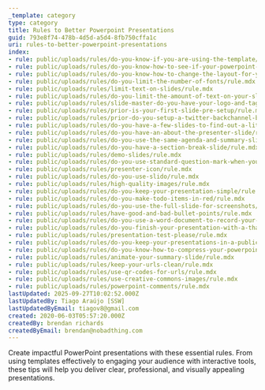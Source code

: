 ```yaml
---
_template: category
type: category
title: Rules to Better Powerpoint Presentations
guid: 793e8f74-478b-4d5d-a5d4-8fb750cffa1c
uri: rules-to-better-powerpoint-presentations
index:
- rule: public/uploads/rules/do-you-know-if-you-are-using-the-template/rule.mdx
- rule: public/uploads/rules/do-you-know-how-to-see-if-your-powerpoint-is-using-the-latest-template/rule.mdx
- rule: public/uploads/rules/do-you-know-how-to-change-the-layout-for-your-slides/rule.mdx
- rule: public/uploads/rules/do-you-limit-the-number-of-fonts/rule.mdx
- rule: public/uploads/rules/limit-text-on-slides/rule.mdx
- rule: public/uploads/rules/do-you-limit-the-amount-of-text-on-your-slides/rule.mdx
- rule: public/uploads/rules/slide-master-do-you-have-your-logo-and-tag-line-at-the-bottom/rule.mdx
- rule: public/uploads/rules/prior-is-your-first-slide-pre-setup/rule.mdx
- rule: public/uploads/rules/prior-do-you-setup-a-twitter-backchannel-beforehand/rule.mdx
- rule: public/uploads/rules/do-you-have-a-few-slides-to-find-out-a-little-bit-about-who-is-in-your-audience/rule.mdx
- rule: public/uploads/rules/do-you-have-an-about-the-presenter-slide/rule.mdx
- rule: public/uploads/rules/do-you-use-the-same-agenda-and-summary-slide/rule.mdx
- rule: public/uploads/rules/do-you-have-a-section-break-slide/rule.mdx
- rule: public/uploads/rules/demo-slides/rule.mdx
- rule: public/uploads/rules/do-you-use-standard-question-mark-when-you-are-going-to-ask-the-audience-something/rule.mdx
- rule: public/uploads/rules/presenter-icon/rule.mdx
- rule: public/uploads/rules/do-you-use-slido/rule.mdx
- rule: public/uploads/rules/high-quality-images/rule.mdx
- rule: public/uploads/rules/do-you-keep-your-presentation-simple/rule.mdx
- rule: public/uploads/rules/do-you-make-todo-items-in-red/rule.mdx
- rule: public/uploads/rules/do-you-use-the-full-slide-for-screenshots/rule.mdx
- rule: public/uploads/rules/have-good-and-bad-bullet-points/rule.mdx
- rule: public/uploads/rules/do-you-use-a-word-document-to-record-your-audiences-questions-and-answers/rule.mdx
- rule: public/uploads/rules/do-you-finish-your-presentation-with-a-thank-you-slide/rule.mdx
- rule: public/uploads/rules/presentation-test-please/rule.mdx
- rule: public/uploads/rules/do-you-keep-your-presentations-in-a-public-location/rule.mdx
- rule: public/uploads/rules/do-you-know-how-to-compress-your-powerpoint/rule.mdx
- rule: public/uploads/rules/animate-your-summary-slide/rule.mdx
- rule: public/uploads/rules/keep-your-urls-clean/rule.mdx
- rule: public/uploads/rules/use-qr-codes-for-urls/rule.mdx
- rule: public/uploads/rules/use-creative-commons-images/rule.mdx
- rule: public/uploads/rules/powerpoint-comments/rule.mdx
lastUpdated: 2025-09-27T10:02:52.000Z
lastUpdatedBy: Tiago Araújo [SSW]
lastUpdatedByEmail: tiagov8@gmail.com
created: 2020-06-03T05:57:20.000Z
createdBy: brendan richards
createdByEmail: brendan@nobadthing.com
---
```


Create impactful PowerPoint presentations with these essential rules. From using templates effectively to engaging your audience with interactive tools, these tips will help you deliver clear, professional, and visually appealing presentations.
